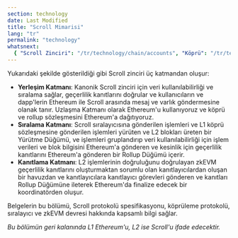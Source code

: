 ```yaml
---
section: technology
date: Last Modified
title: "Scroll Mimarisi"
lang: "tr"
permalink: "technology"
whatsnext:
  { "Scroll Zinciri": "/tr/technology/chain/accounts", "Köprü": "/tr/technology/bridge/cross-domain-messaging", "Sıralayıcı": "/tr/technology/sequencer/execution-node", "zkEVM": "/tr/technology/zkevm/zkevm-overview" }
---
```



<ClickToZoom src={Architecture} alt="Architecture" />

Yukarıdaki şekilde gösterildiği gibi Scroll zinciri üç katmandan oluşur:

- **Yerleşim Katmanı**: Kanonik Scroll zinciri için veri kullanılabilirliği ve sıralama sağlar, geçerlilik kanıtlarını doğrular ve kullanıcıların ve dapp'lerin Ethereum ile Scroll arasında mesaj ve varlık göndermesine olanak tanır. Uzlaşma Katmanı olarak Ethereum'u kullanıyoruz ve köprü ve rollup sözleşmesini Ethereum'a dağıtıyoruz.
- **Sıralama Katmanı**: Scroll sıralayıcısına gönderilen işlemleri ve L1 köprü sözleşmesine gönderilen işlemleri yürüten ve L2 blokları üreten bir Yürütme Düğümü, ve işlemleri gruplandırıp veri kullanılabilirliği için işlem verileri ve blok bilgisini Ethereum'a gönderen ve kesinlik için geçerlilik kanıtlarını Ethereum'a gönderen bir Rollup Düğümü içerir.
- **Kanıtlama Katmanı**: L2 işlemlerinin doğruluğunu doğrulayan zkEVM geçerlilik kanıtlarını oluşturmaktan sorumlu olan kanıtlayıcılardan oluşan bir havuzdan ve kanıtlayıcılara kanıtlayıcı görevleri gönderen ve kanıtları Rollup Düğümüne ileterek Ethereum'da finalize edecek bir koordinatörden oluşur.

Belgelerin bu bölümü, Scroll protokolü spesifikasyonu, köprüleme protokolü, sıralayıcı ve zkEVM devresi hakkında kapsamlı bilgi sağlar.

*Bu bölümün geri kalanında L1 Ethereum'u, L2 ise Scroll'u ifade edecektir.*